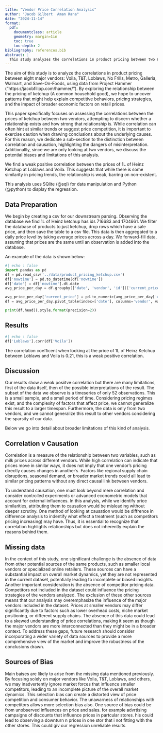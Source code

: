 ```yaml
---
title: "Vendor Price Correlation Analysis"
author: "Jacob Gilbert  Aman Rana"
date: "2024-11-14"
format:
  pdf:
    documentclass: article
    geometry: margin=1in
    toc: true
    toc-depth: 2
bibliography: references.bib
abstract: |
  This study analyzes the correlations in product pricing between two major vendors using data from Project Hammer, with a focus on correlation versus causation, missing data, and potential biases. The findings aim to better understand competitive behaviors and pricing strategies. We find a weak positive correlation between the prices of 1L of Heinz Ketchup at Loblaws and Voila, suggesting some similarity in pricing trends.
---
```


The aim of this study is to analyze the correlations in product pricing between eight major vendors: Voila, T&T, Loblaws, No Frills, Metro, Galleria, Walmart, and Save-On-Foods, using data from Project Hammer (“https://jacobfilipp.com/hammer/”). By exploring the relationship between the pricing of ketchup (A common household good), we hope to uncover patterns that might help explain competitive behaviors, pricing strategies, and the impact of broader economic factors on retail prices.

This paper specifically focuses on assessing the correlations between the prices of ketchup between two vendors, attempting to discern whether a relationship exists and how strong that relationship is. While correlation can often hint at similar trends or suggest price competition, it is important to exercise caution when drawing conclusions about the underlying causes. For this reason, we dedicate a sub-section to the distinction between correlation and causation, highlighting the dangers of misinterpretation. Additionallly, since we are only looking at two vendors, we discuss the potential biases and limitations of this analysis.

We find a weak positive correlation between the prices of 1L of Heinz Ketchup at Loblaws and Voila. This suggests that while there is some similarity in pricing trends, the relationship is weak, barring on non-existent.

This analysis uses SQlite (@sql) for data manipulation and Python (@python) to display the regression. 

## Data Preparation

We begin by creating a csv for our downstream parsing. Observing the database we find 1L of Heinz ketchup has ids 716683 and 1704661. We filter the database of products to just ketchup, drop rows which have a sale price, and then save the table to a csv file. This data is then aggregated to a daily price level by taking average prices across a day. We forward-fill data, assuming that prices are the same until an observation is added into the database.

An example of the data is shown below:

```python
#| echo : false
import pandas as pd
df = pd.read_csv('../data/product_pricing_ketchup.csv')
df['nowtime'] = pd.to_datetime(df['nowtime'])
df['date'] = df['nowtime'].dt.date
avg_price_per_day = df.groupby(['date', 'vendor', 'id'])['current_price'].mean().reset_index()

avg_price_per_day['current_price'] = pd.to_numeric(avg_price_per_day['current_price'], errors='coerce')
df = avg_price_per_day.pivot_table(index=['date'], columns='vendor', values='current_price').ffill().dropna()

print(df.head().style.format(precision=2))
```

## Results
```python
#| echo : false
df['Loblaws'].corr(df['Voila'])
```

The correlation coefficent when looking at the price of 1L of Heinz Ketchup between Loblaws and Voila is 0.21, this is a weak positive correlation.

## Discussion
Our results show a weak posiitve correlation but there are many limitations, first of the data itself, then of the possible interpretations of the result. The subset of the data we observe is a timeseries of only 52 observations. This is a small sample, and a small period of time. Considering pricing regimes exist, and the complexity of factors that affect price, we cannot generalize this result to a larger timespan. Furthermore, the data is only from two vendors, and we cannot generalize this result to other vendors considering the sparsity of our data. 

Below we go into detail about broader limitations of this kind of analysis.

## Correlation v Causation

Correlation is a measure of the relationship between two variables, such as milk prices across different vendors. While high correlation can indicate that prices move in similar ways, it does not imply that one vendor's pricing directly causes changes in another's. Factors like regional supply chain disruptions, seasonal demand, or broader market trends could all lead to similar pricing patterns without any direct causal link between vendors.

To understand causation, one must look beyond mere correlation and consider controlled experiments or advanced econometric models that account for external influences. In this analysis, while we identify price similarities, attributing them to causation would be misleading without deeper scrutiny. One method of looking at causation would be diffrence in difference analysis to indentify what effect a treatment (such as competitors pricing increasing) may have. Thus, it is essential to recognize that correlation highlights relationships but does not inherently explain the reasons behind them.

## Missing data

In the context of this study, one significant challenge is the absence of data from other potential sources of the same products, such as smaller local vendors or specialized online retailers. These sources can have a substantial impact on overall market dynamics, yet they are not represented in the current dataset, potentially leading to incomplete or biased insights.
Another important consideration is the absence of competitor pricing data. Competitors not included in the dataset could influence the pricing strategies of the vendors analyzed.
The exclusion of these other sources means that our analysis may overemphasize the influence of the major vendors included in the dataset. Prices at smaller vendors may differ significantly due to factors such as lower overhead costs, niche market positioning, or different supply chains. The absence of this data could lead to a skewed understanding of price correlations, making it seem as though the major vendors are more interconnected than they might be in a broader context.
To address these gaps, future research should consider incorporating a wider variety of data sources to provide a more comprehensive view of the market and improve the robustness of the conclusions drawn.

## Sources of Bias

Main baises are likely to arise from the missing data mentioned previously. By focusing solely on major vendors like Voila, T&T, Loblaws, and others, we may inadvertently ignore market forces that influence smaller competitors, leading to an incomplete picture of the overall market dynamics. This selection bias can create a distorted view of price competition and consumer behavior. The unawarness of relationships with competitors allows more selection bias also.
One source of bias could be from unobserved influences on price and sales. for example advrtising campaigns of discounts that influence prices in partcular stores. his could lead to observing a downturn n prices in one stor that i not fitting with the other stores. This could giv our regression unreliable results.   


